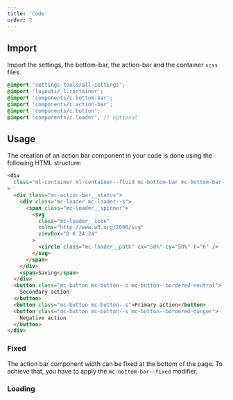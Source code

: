 ```yaml
---
title: 'Code'
order: 2
---
```


## Import

Import the settings, the bottom-bar, the action-bar and the container `scss` files.

```scss
@import 'settings-tools/all-settings';
@import 'layouts/_l.container';
@import 'components/c.bottom-bar';
@import 'components/c.action-bar';
@import 'components/c.button';
@import 'components/c.loader'; // optional
```

## Usage

The creation of an action bar component in your code is done using the following HTML structure:

```html
<div
  class="ml-container ml-container--fluid mc-bottom-bar mc-bottom-bar--fixed mc-action-bar"
>
  <div class="mc-action-bar__status">
    <div class="mc-loader mc-loader--s">
      <span class="mc-loader__spinner">
        <svg
          class="mc-loader__icon"
          xmlns="http://www.w3.org/2000/svg"
          viewBox="0 0 24 24"
        >
          <circle class="mc-loader__path" cx="50%" cy="50%" r="6" />
        </svg>
      </span>
    </div>
    <span>Saving</span>
  </div>
  <button class="mc-button mc-button--s mc-button--bordered-neutral">
    Secondary action
  </button>
  <button class="mc-button mc-button--s">Primary action</button>
  <button class="mc-button mc-button--s mc-button--bordered-danger">
    Negative action
  </button>
</div>
```

<Story id="bottom-bars-action-bar--default" />

### Fixed

The action bar component width can be fixed at the bottom of the page.
To achieve that, you have to apply the `mc-bottom-bar--fixed` modifier.

<Story id="bottom-bars-action-bar--position-fixed-bottom" />

### Loading

<Story id="bottom-bars-action-bar--state-loading" />
